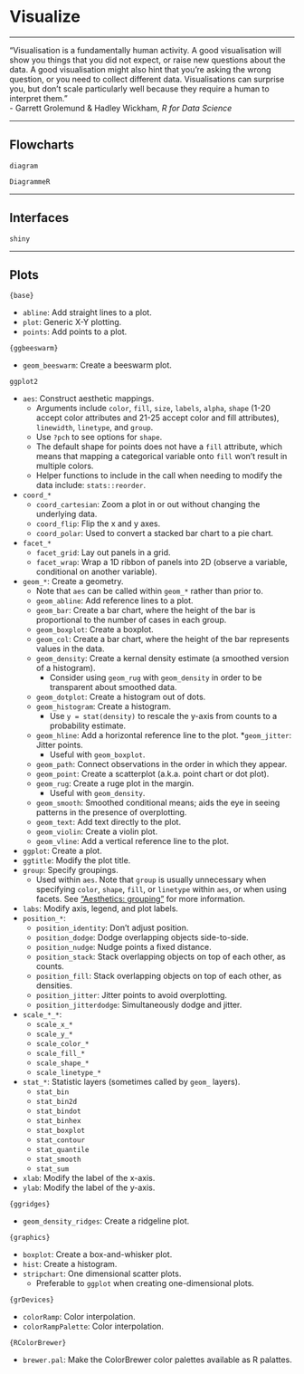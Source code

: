 # Visualize

***
"Visualisation is a fundamentally human activity. A good visualisation will show you things that you did not expect, or raise new questions about the data. A good visualisation might also hint that you're asking the wrong question, or you need to collect different data. Visualisations can surprise you, but don't scale particularly well because they require a human to interpret them."  
- Garrett Grolemund & Hadley Wickham, *R for Data Science*

***
## Flowcharts

`diagram`

`DiagrammeR`

***
## Interfaces

`shiny`

***
## Plots

`{base}`

* `abline`: Add straight lines to a plot.
* `plot`: Generic X-Y plotting.
* `points`: Add points to a plot.

`{ggbeeswarm}`

* `geom_beeswarm`: Create a beeswarm plot.

`ggplot2`

* `aes`: Construct aesthetic mappings.
  * Arguments include `color`, `fill`, `size`, `labels`, `alpha`, `shape` (1-20 accept color attributes and 21-25 accept color and fill attributes), `linewidth`, `linetype`, and `group`.
  * Use `?pch` to see options for `shape`.
  * The default shape for points does not have a `fill` attribute, which means that mapping a categorical variable onto `fill` won't result in multiple colors.
  * Helper functions to include in the call when needing to modify the data include: `stats::reorder`.
* `coord_*`
  * `coord_cartesian`: Zoom a plot in or out without changing the underlying data.
  * `coord_flip`: Flip the x and y axes.
  * `coord_polar`: Used to convert a stacked bar chart to a pie chart.
* `facet_*`
  * `facet_grid`: Lay out panels in a grid.
  * `facet_wrap`: Wrap a 1D ribbon of panels into 2D (observe a variable, conditional on another variable).
* `geom_*`: Create a geometry.
  * Note that `aes` can be called within `geom_*` rather than prior to.
  * `geom_abline`: Add reference lines to a plot.
  * `geom_bar`: Create a bar chart, where the height of the bar is proportional to the number of cases in each group.
  * `geom_boxplot`: Create a boxplot.
  * `geom_col`: Create a bar chart, where the height of the bar represents values in the data.
  * `geom_density`: Create a kernal density estimate (a smoothed version of a histogram).
    *  Consider using `geom_rug` with `geom_density` in order to be transparent about smoothed data.
  * `geom_dotplot`: Create a histogram out of dots.
  * `geom_histogram`: Create a histogram.
    *  Use `y = stat(density)` to rescale the y-axis from counts to a probability estimate.
  * `geom_hline`: Add a horizontal reference line to the plot.
  *`geom_jitter`: Jitter points.
    * Useful with `geom_boxplot`.
  * `geom_path`: Connect observations in the order in which they appear.
  * `geom_point`: Create a scatterplot (a.k.a. point chart or dot plot).
  * `geom_rug`: Create a ruge plot in the margin.
    * Useful with `geom_density`.
  * `geom_smooth`: Smoothed conditional means; aids the eye in seeing patterns in the presence of overplotting.
  * `geom_text`: Add text directly to the plot.
  * `geom_violin`: Create a violin plot.
  * `geom_vline`: Add a vertical reference line to the plot.
* `ggplot`: Create a plot.
* `ggtitle`: Modify the plot title.
* `group`: Specify groupings.
  * Used within `aes`. Note that `group` is usually unnecessary when specifying `color`, `shape`, `fill`, or `linetype` within `aes`, or when using facets. See ["Aesthetics: grouping"](https://ggplot2.tidyverse.org/reference/aes_group_order.html) for more information.
* `labs`: Modify axis, legend, and plot labels.
* `position_*`:
  * `position_identity`: Don't adjust position.
  * `position_dodge`: Dodge overlapping objects side-to-side.
  * `position_nudge`: Nudge points a fixed distance.
  * `position_stack`: Stack overlapping objects on top of each other, as counts.
  * `position_fill`: Stack overlapping objects on top of each other, as densities.
  * `position_jitter`: Jitter points to avoid overplotting.
  * `position_jitterdodge`: Simultaneously dodge and jitter.
* `scale_*_*`:
  * `scale_x_*`
  * `scale_y_*`
  * `scale_color_*`
  * `scale_fill_*`
  * `scale_shape_*`
  * `scale_linetype_*`
* `stat_*`: Statistic layers (sometimes called by `geom_` layers).
  * `stat_bin`
  * `stat_bin2d`
  * `stat_bindot`
  * `stat_binhex`
  * `stat_boxplot`
  * `stat_contour`
  * `stat_quantile`
  * `stat_smooth`
  * `stat_sum`
 * `xlab`: Modify the label of the x-axis.
 * `ylab`: Modify the label of the y-axis.

`{ggridges}`

* `geom_density_ridges`: Create a ridgeline plot.

`{graphics}`

* `boxplot`: Create a box-and-whisker plot.
* `hist`: Create a histogram.
* `stripchart`: One dimensional scatter plots.
  * Preferable to `ggplot` when creating one-dimensional plots.

`{grDevices}`

* `colorRamp`: Color interpolation.
* `colorRampPalette`: Color interpolation.

`{RColorBrewer}`

* `brewer.pal`: Make the ColorBrewer color palettes available as R palattes.